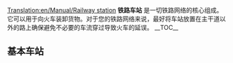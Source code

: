 [[Translation:en/Manual/Railway station]]
{{zh/Manual/目录}}
'''铁路车站''' 是一切铁路网络的核心组成。它可以用于向火车装卸货物。对于您的铁路网络来说，最好将车站放置在主干道以外的路上确保避免不必要的车流穿过导致火车的延误。
__TOC__
{{en/-}}
==基本车站==